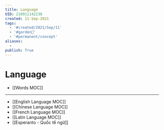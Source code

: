 ```yaml
---
title: Language
UID: 210911142238
created: 11-Sep-2021
tags:
  - '#created/2021/Sep/11'
  - '#garden🏡'
  - '#permanent/concept'
aliases:
  - 
publish: True
---
```

# Language

- [[Words MOC]]

---
- [[English Language MOC]]
- [[Chinese Language MOC]]
- [[French Language MOC]]
- [[Latin Language MOC]]
- [[Esperanto - Quốc tế  ngữ]]

